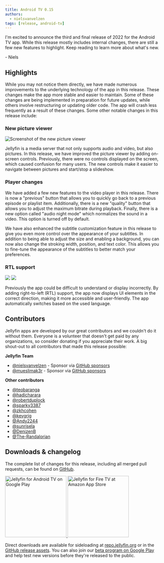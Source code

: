 ```yaml
---
title: Android TV 0.15
authors:
  - nielsvanvelzen
tags: [release, android-tv]
---
```



I'm excited to announce the third and final release of 2022 for the Android TV app. While this release mostly includes
internal changes, there are still a few new features to highlight. Keep reading to learn more about what's new.

\- Niels

<!--truncate-->

## Highlights

While you may not notice them directly, we have made numerous improvements to the underlying technology of the app in
this release. These changes make the app more stable and easier to maintain. Some of these changes are being
implemented in preparation for future updates, while others involve restructuring or updating older code. The app will
crash less frequently as a result of these changes. Some other notable changes in this release include:

### New picture viewer

![Screenshot of the new picture viewer](./pictureviewer.png)

Jellyfin is a media server that not only supports audio and video, but also pictures. In this release, we have improved
the picture viewer by adding on-screen controls. Previously, there were no controls displayed on the screen, which
caused confusion for many users. The new controls make it easier to navigate between pictures and start/stop a slideshow.

### Player changes

We have added a few new features to the video player in this release. There is now a "previous" button that allows you
to quickly go back to a previous episode or playlist item. Additionally, there is a new "quality" button that allows
you to adjust the maximum bitrate during playback. Finally, there is a new option called "audio night mode" which
normalizes the sound in a video. This option is turned off by default.

We have also enhanced the subtitle customization feature in this release to give you even more control over the
appearance of your subtitles. In addition to being able to adjust the size and enabling a background, you can now also
change the stroking width, position, and text color. This allows you to fine-tune the appearance of the subtitles to
better match your preferences.

### RTL support

<ImgComparisonSlider className='margin-bottom--md'>
  <img slot='before' src={require('./rtlbefore.png').default} />
  <img slot='after' src={require('./rtlafter.png').default} />
</ImgComparisonSlider>

Previously the app could be difficult to understand or display incorrectly. By adding right-to-left (RTL) support, the
app now displays UI elements in the correct direction, making it more accessible and user-friendly. The app
automatically switches based on the used language.

## Contributors

Jellyfin apps are developed by our great contributors and we couldn't do it without them. Everyone is a volunteer that
doesn't get paid by any organizations, so consider donating if you appreciate their work. A big shout-out to all
contributors that made this release possible:

**Jellyfin Team**

- [@nielsvanvelzen](https://github.com/nielsvanvelzen) - Sponsor via [GitHub sponsors](https://github.com/sponsors/nielsvanvelzen)
- [@mueslimak3r](https://github.com/mueslimak3r) - Sponsor via [GitHub sponsors](https://github.com/sponsors/mueslimak3r)

**Other contributors**

- [@teobaranga](https://github.com/teobaranga)
- [@hadicharara](https://github.com/hadicharara)
- [@robertduplock](https://github.com/robertduplock)
- [@sparky3387](https://github.com/sparky3387)
- [@zkhcohen](https://github.com/zkhcohen)
- [@kevgrig](https://github.com/kevgrig)
- [@Andy2244](https://github.com/Andy2244)
- [@sunrisela](https://github.com/sunrisela)
- [@DenizenB](https://github.com/DenizenB)
- [@The\-Randalorian](https://github.com/The-Randalorian)

## Downloads & changelog

The complete list of changes for this release, including all merged pull requests, can be found on
[GitHub](https://github.com/jellyfin/jellyfin-androidtv/releases/tag/v0.15.0).

<a className='margin-right--md' href='https://play.google.com/store/apps/details?id=org.jellyfin.androidtv'>
  <img width='200' alt='Jellyfin for Android TV on Google Play' src='/images/store-icons/google-play.png' />
</a>

<a href='https://www.amazon.com/gp/product/B07TX7Z725'>
  <img width='200' alt='Jellyfin for Fire TV at Amazon App Store' src='/images/store-icons/amazon.png' />
</a>

Direct downloads are available for sideloading at [repo.jellyfin.org](https://repo.jellyfin.org/releases/client/androidtv/)
or in the [GitHub release assets](https://github.com/jellyfin/jellyfin-androidtv/releases/tag/v0.15.0).
You can also join our [beta program on Google Play](https://play.google.com/apps/testing/org.jellyfin.androidtv) and
help test new versions before they're released to the public.
